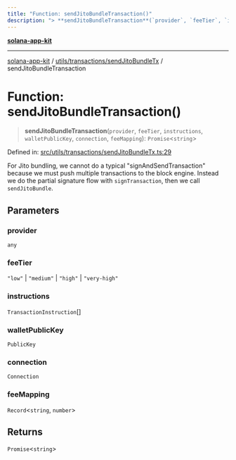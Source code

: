 ```yaml
---
title: "Function: sendJitoBundleTransaction()"
description: "> **sendJitoBundleTransaction**(`provider`, `feeTier`, `instructions`, `walletPublicKey`, `connection`, `feeMapping`): `Promise`\<`string`\>"
---
```


[**solana-app-kit**](../../../../README.mdx)

***

[solana-app-kit](../../../../README.mdx) / [utils/transactions/sendJitoBundleTx](../README.mdx) / sendJitoBundleTransaction

# Function: sendJitoBundleTransaction()

> **sendJitoBundleTransaction**(`provider`, `feeTier`, `instructions`, `walletPublicKey`, `connection`, `feeMapping`): `Promise`\<`string`\>

Defined in: [src/utils/transactions/sendJitoBundleTx.ts:29](https://github.com/SendArcade/solana-social-starter/blob/b27156124ee1831d644b1af765e8d55a2885cd4f/src/utils/transactions/sendJitoBundleTx.ts#L29)

For Jito bundling, we cannot do a typical "signAndSendTransaction" because
we must push multiple transactions to the block engine. Instead we do the partial
signature flow with `signTransaction`, then we call `sendJitoBundle`.

## Parameters

### provider

`any`

### feeTier

`"low"` | `"medium"` | `"high"` | `"very-high"`

### instructions

`TransactionInstruction`[]

### walletPublicKey

`PublicKey`

### connection

`Connection`

### feeMapping

`Record`\<`string`, `number`\>

## Returns

`Promise`\<`string`\>
